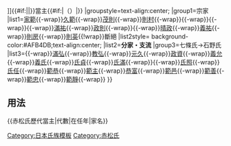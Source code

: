 {{Navbox
|name=赤松氏歷代當主
|title=[[file:Goshichi no kiri.svg|20px|五七桐]][[赤松氏|{{#if:{{{3|}}}|{{{3|}}}|赤松氏}}]]{{#if:{{{1|}}}|{{{1|}}}|}}當主{{#if:{{{2|}}}|（{{{2|}}}）|}}
|groupstyle=text-align:center;
|group1=宗家
|list1=[[赤松家範|家範]]{{-wrap}}[[赤松久範|久範]]{{-wrap}}[[赤松茂則|茂則]]{{-wrap}}[[赤松則村|則村]]{{-wrap}}{{tsl|ja|赤松範資||範資}}{{-wrap}}{{tsl|ja|赤松則祐||則祐}}{{-wrap}}{{tsl|ja|赤松義則||義則}}{{-wrap}}[[赤松滿祐|滿祐]]{{-wrap}}[[赤松政則|政則]]{{-wrap}}{{tsl|ja|赤松義村||義村}}{{-wrap}}[[赤松晴政|晴政]]{{-wrap}}[[赤松義祐|義祐]]{{-wrap}}[[赤松則房|則房]]{{-wrap}}[[赤松則英|則英]]{{!wrap}}斷絕
|list2style= background-color:#AFB4DB;text-align:center;
|list2='''分家・支流'''
|group3=七條氏→石野氏
|list3={{tsl|ja|赤松光範||光範}}{{-wrap}}[[七條滿弘|滿弘]]{{-wrap}}[[七條教弘|教弘]]{{-wrap}}[[七條元久|元久]]{{-wrap}}[[七條政資|政資]]{{-wrap}}[[赤松義允|義允]]{{-wrap}}[[赤松義氏|義氏]]{{-wrap}}[[石野氏貞|氏貞]]{{-wrap}}[[赤松氏滿|氏滿]]{{-wrap}}{{tsl|ja|赤松氏置||氏置}}{{-wrap}}[[石野氏照|氏照]]{{-wrap}}[[石野氏任|氏任]]{{-wrap}}[[赤松範恭|範恭]]{{-wrap}}[[赤松範主|範主]]{{-wrap}}[[赤松恭富|恭富]]{{-wrap}}[[赤松範邑|範邑]]{{-wrap}}[[赤松範善|範善]]{{-wrap}}[[赤松範忠|範忠]]{{-wrap}}[[赤松範靜|範靜]]{{-wrap}}
}}<noinclude>

== 用法 ==
<nowiki>{{赤松氏歷代當主|代數|在任年|家名}}</nowiki>
[[Category:日本氏族模板]]
[[Category:赤松氏]]
</noinclude>